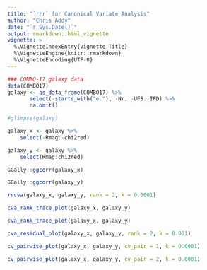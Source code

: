```yaml
---
title: "`rrr` for Canonical Variate Analysis"
author: "Chris Addy"
date: "`r Sys.Date()`"
output: rmarkdown::html_vignette
vignette: >
  %\VignetteIndexEntry{Vignette Title}
  %\VignetteEngine{knitr::rmarkdown}
  %\VignetteEncoding{UTF-8}
---
```


```r
### COMBO-17 galaxy data
data(COMBO17)
galaxy <- as_data_frame(COMBO17) %>%
       select(-starts_with("e."), -Nr, -UFS:-IFD) %>%
       na.omit()

#glimpse(galaxy)
```

```r
galaxy_x <- galaxy %>%
	select(-Rmag:-chi2red)

galaxy_y <- galaxy %>%
	select(Rmag:chi2red)
```

```r
GGally::ggcorr(galaxy_x)
```

```r
GGally::ggcorr(galaxy_y)
```

```r
rrcva(galaxy_x, galaxy_y, rank = 2, k = 0.0001)
```

```r
cva_rank_trace_plot(galaxy_x, galaxy_y)
```

```r
cva_rank_trace_plot(galaxy_x, galaxy_y)
```

```r
cva_residual_plot(galaxy_x, galaxy_y, rank = 2, k = 0.001)
```

```r
cv_pairwise_plot(galaxy_x, galaxy_y, cv_pair = 1, k = 0.0001)

cv_pairwise_plot(galaxy_x, galaxy_y, cv_pair = 2, k = 0.0001)
```